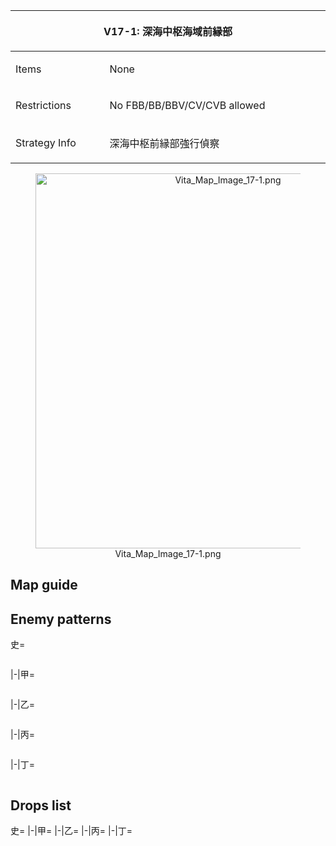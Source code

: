 {| class="article-table" style="width:100%;"
|-
! colspan="2" style="text-align:center;width:70%;" | V17-1: 深海中枢海域前縁部
| rowspan="3" style="text-align:center;width:30%;" | [[File:Vita Map Banner 17-1.png|400px]]
|-
! Items
| None
|-
! Restrictions
| No FBB/BB/BBV/CV/CVB allowed
|-
! Strategy Info
|深海中枢前縁部強行偵察
|いよいよ戦いは最終局面に突入した。我が艦隊は、敵の中枢海域への侵攻が可能になった。<br>
この戦いを終わらせるため、深海中枢海域侵攻への橋頭堡を確保せよ！艦隊、抜錨！
|}
<center>[[File:Vita Map Image 17-1.png|600px]]</center>
==Map guide==
{{Map/Branching
|id = V17-1
|A/empty -> B, C = *Choice node
|C -> E,F = *Meet any of the following requirements to route to F
**CA(V) + CVL ≧ 3
** SS(V) ≧ 1
**DD = 0
*Else, random between E and F (50%/50% chance)
|D -> E, I = *Meet any of the following requirements to '''FORCE''' E:
**'''slow fleet'''
**DD ≦ 1
**CVL ≧ 2
*Otherwise, meet any of the following requirements to route to I:
*CL ≧ 1 and DD ≧ 3
*CAV + AV + DD ≧ 4
*Failure to meet any of the above requirements will route to E
|E -> G, I = *Meet all of the following requirements to have 50% chance of routing to I:
**'''fast fleet'''
**CA(V) + CVL ≦ 3
**CA(V) ≧ 2
*Failure to meet the above requirements will route to G.
|F -> H/empty = *Fail the LoS check
|F -> G = *Meet all of the following requirements :
**Pass the LoS check
**Do not meet the requirements for K
|F -> K = * Meet all of the following requirements :
**Fleet contains no CVL or LHA
**CL ≧ 1 and DD ≧ 2
**Pass the LoS check
|I -> J/empty = * Fail the LoS check
|I -> L = *Pass the LoS check
|G -> J/empty = * Fail the LoS check
|G -> L = *Pass the LoS check
}}

==Enemy patterns==
<tabber>史=
<div class="scrollable" style="width:800px;max-height:400px;overflow:auto;">
{{Map/Nodes|name=中枢海域哨戒艦隊 B群
|B
|Normal/BaseXP
|{{Formation|Line Ahead}}
|240
|602
|527
|527
|554
|623
|623
|-
|B
|Normal/BaseXP
|{{Formation|Line Ahead}}
|220
|601
|527
|527
|554
|623
|623
|-
|B
|Normal/BaseXP
|{{Formation|Line Ahead}}
|200
|601
|527
|527
|554
|622
|622
|-
}}
{{Map/Nodes|name=中枢海域哨戒艦隊 A群
|C
|Normal/BaseXP
|{{Formation|Line Ahead}}
|260
|602
|527
|527
|623
|623
|572
|-
|C
|Normal/BaseXP
|{{Formation|Line Ahead}}
|240
|601
|527
|527
|623
|623
|572
|-
|C
|Normal/BaseXP
|{{Formation|Line Ahead}}
|220
|601
|527
|527
|622
|622
|572
|-
}}
{{Map/Nodes|name=迎撃護衛空母部隊 I群
|D
|Normal/BaseXP
|{{Formation|Diamond}}
|240
|560
|560
|527
|592
|623
|623
|-
|D
|Normal/BaseXP
|{{Formation|Diamond}}
|220
|560
|560
|527
|592
|622
|622
|-
|D
|Normal/BaseXP
|{{Formation|Diamond}}
|200
|560
|560
|527
|591
|622
|622
|-
}}
{{Map/Nodes|name=迎撃潜水艦部隊
|E
|Normal/BaseXP
|{{Formation|Echelon}}
|260
|572
|571
|571
|571
|-
|E
|Normal/BaseXP
|{{Formation|Line Abreast}}
|260
|572
|571
|571
|571
|-
|E
|Normal/BaseXP
|{{Formation|Echelon}}
|200
|572
|571
|570
|570
|-
|E
|Normal/BaseXP
|{{Formation|Line Abreast}}
|200
|572
|571
|570
|570
|-
}}
{{Map/Nodes|name=迎撃護衛空母部隊 II群
|F
|Normal/BaseXP
|{{Formation|Diamond}}
|240
|560
|560
|527
|592
|623
|623
|-
|F
|Normal/BaseXP
|{{Formation|Diamond}}
|220
|560
|560
|527
|592
|622
|622
|-
|F
|Normal/BaseXP
|{{Formation|Diamond}}
|200
|560
|560
|527
|591
|622
|622
|-
}}
{{Map/Nodes|name=中枢海域 任務部隊
|G
|Normal/BaseXP
|{{Formation|Diamond}}
|480
|586
|527
|592
|592
|623
|623
|-
|G
|Normal/BaseXP
|{{Formation|Diamond}}
|440
|586
|527
|592
|623
|622
|622
|-
|G
|Normal/BaseXP
|{{Formation|Diamond}}
|400
|586
|527
|592
|622
|576
|576
|-
}}
{{Map/Nodes|name=中枢海域水雷戦隊 II群
|I
|Normal/BaseXP
|{{Formation|Line Ahead}}
|250
|555
|559
|559
|597
|623
|623
|-
|I
|Normal/BaseXP
|{{Formation|Double Line}}
|250
|555
|559
|559
|597
|623
|623
|-
|I
|Normal/BaseXP
|{{Formation|Line Ahead}}
|230
|555
|559
|559
|597
|622
|622
|-
|I
|Normal/BaseXP
|{{Formation|Double Line}}
|230
|555
|559
|559
|597
|622
|622
|-
}}
{{Map/Nodes|name=中枢海域水雷戦隊 I群
|K
|Normal/BaseXP
|{{Formation|Line Ahead}}
|250
|555
|559
|559
|597
|623
|623
|-
|K
|Normal/BaseXP
|{{Formation|Double Line}}
|250
|555
|559
|559
|597
|623
|623
|-
|K
|Normal/BaseXP
|{{Formation|Line Ahead}}
|230
|555
|559
|559
|597
|622
|622
|-
|K
|Normal/BaseXP
|{{Formation|Double Line}}
|230
|555
|559
|559
|597
|622
|622
|-
}}
{{Map/Nodes|name=中枢海域防衛主力艦隊
|L
|Boss/BaseXP
|{{Formation|Line Ahead}}
|700
|604
|529
|529
|595
|624
|624
|-
|L
|Boss/BaseXP
|{{Formation|Line Ahead}}
|650
|604
|529
|529
|595
|623
|623
|-
|L
|Boss/BaseXP
|{{Formation|Line Ahead}}
|600
|604
|529
|529
|594
|623
|623
|-
|L
|Boss/BaseXP
|{{Formation|Line Ahead}}
|550
|603
|527
|527
|594
|622
|622
|-
|L
|Boss/BaseXP
|{{Formation|Line Ahead}}
|500
|603
|527
|527
|594
|576
|576
|-
}}
</div> <!-- overflow -->
|-|甲=
<div class="scrollable" style="width:800px;max-height:400px;overflow:auto;">
{{Map/Nodes|name=中枢海域哨戒艦隊 B群
|B
|Normal/BaseXP
|{{Formation|Line Ahead}}
|220
|601
|527
|527
|554
|623
|623
|-
|B
|Normal/BaseXP
|{{Formation|Line Ahead}}
|200
|601
|527
|527
|554
|622
|622
|-
|B
|Normal/BaseXP
|{{Formation|Line Ahead}}
|180
|601
|527
|527
|554
|576
|576
|-
|B
|Normal/BaseXP
|{{Formation|Line Ahead}}
|150
|601
|522
|522
|518
|576
|576
|-
}}
{{Map/Nodes|name=中枢海域哨戒艦隊 A群
|C
|Normal/BaseXP
|{{Formation|Line Ahead}}
|240
|601
|527
|527
|623
|623
|572
|-
|C
|Normal/BaseXP
|{{Formation|Line Ahead}}
|220
|601
|527
|527
|622
|622
|572
|-
|C
|Normal/BaseXP
|{{Formation|Line Ahead}}
|200
|601
|527
|527
|576
|576
|571
|-
|C
|Normal/BaseXP
|{{Formation|Line Ahead}}
|180
|601
|522
|522
|576
|576
|571
|-
}}
{{Map/Nodes|name=迎撃護衛空母部隊 I群
|D
|Normal/BaseXP
|{{Formation|Diamond}}
|220
|560
|560
|527
|592
|622
|622
|-
|D
|Normal/BaseXP
|{{Formation|Diamond}}
|200
|560
|560
|527
|591
|622
|622
|-
|D
|Normal/BaseXP
|{{Formation|Diamond}}
|180
|560
|560
|527
|591
|576
|576
|-
}}
{{Map/Nodes|name=迎撃潜水艦部隊
|E
|Normal/BaseXP
|{{Formation|Echelon}}
|200
|572
|571
|570
|570
|-
|E
|Normal/BaseXP
|{{Formation|Line Abreast}}
|200
|572
|571
|570
|570
|-
|E
|Normal/BaseXP
|{{Formation|Echelon}}
|170
|571
|571
|570
|570
|-
|E
|Normal/BaseXP
|{{Formation|Line Abreast}}
|170
|571
|571
|570
|570
|-
}}
{{Map/Nodes|name=迎撃護衛空母部隊 II群
|F
|Normal/BaseXP
|{{Formation|Diamond}}
|220
|560
|560
|527
|592
|622
|622
|-
|F
|Normal/BaseXP
|{{Formation|Diamond}}
|200
|560
|560
|527
|591
|622
|622
|-
|F
|Normal/BaseXP
|{{Formation|Diamond}}
|180
|560
|560
|527
|591
|576
|576
|-
}}
{{Map/Nodes|name=中枢海域 任務部隊
|G
|Normal/BaseXP
|{{Formation|Diamond}}
|440
|586
|527
|592
|623
|622
|622
|-
|G
|Normal/BaseXP
|{{Formation|Diamond}}
|400
|586
|527
|592
|622
|576
|576
|-
|G
|Normal/BaseXP
|{{Formation|Diamond}}
|360
|586
|527
|591
|576
|576
|576
|-
}}
{{Map/Nodes|name=中枢海域水雷戦隊 II群
|I
|Normal/BaseXP
|{{Formation|Line Ahead}}
|250
|555
|559
|559
|597
|623
|623
|-
|I
|Normal/BaseXP
|{{Formation|Double Line}}
|250
|555
|559
|559
|597
|623
|623
|-
|I
|Normal/BaseXP
|{{Formation|Line Ahead}}
|230
|555
|559
|559
|597
|622
|622
|-
|I
|Normal/BaseXP
|{{Formation|Double Line}}
|230
|555
|559
|559
|597
|622
|622
|-
|I
|Normal/BaseXP
|{{Formation|Line Ahead}}
|180
|555
|521
|521
|622
|576
|576
|-
|I
|Normal/BaseXP
|{{Formation|Double Line}}
|180
|555
|521
|521
|622
|576
|576
|-
}}
{{Map/Nodes|name=中枢海域水雷戦隊 I群
|K
|Normal/BaseXP
|{{Formation|Line Ahead}}
|250
|555
|559
|559
|597
|623
|623
|-
|K
|Normal/BaseXP
|{{Formation|Double Line}}
|250
|555
|559
|559
|597
|623
|623
|-
|K
|Normal/BaseXP
|{{Formation|Line Ahead}}
|230
|555
|559
|559
|597
|622
|622
|-
|K
|Normal/BaseXP
|{{Formation|Double Line}}
|230
|555
|559
|559
|597
|622
|622
|-
|K
|Normal/BaseXP
|{{Formation|Line Ahead}}
|180
|555
|521
|521
|622
|576
|576
|-
|K
|Normal/BaseXP
|{{Formation|Double Line}}
|180
|555
|521
|521
|622
|576
|576
|-
}}
{{Map/Nodes|name=中枢海域防衛主力艦隊
|L
|Boss/BaseXP
|{{Formation|Line Ahead}}
|650
|604
|529
|529
|595
|623
|623
|-
|L
|Boss/BaseXP
|{{Formation|Line Ahead}}
|600
|604
|529
|529
|594
|623
|623
|-
|L
|Boss/BaseXP
|{{Formation|Line Ahead}}
|550
|603
|527
|527
|594
|622
|622
|-
|L
|Boss/BaseXP
|{{Formation|Line Ahead}}
|500
|603
|527
|527
|594
|576
|576
|-
|L
|Boss/BaseXP
|{{Formation|Line Ahead}}
|450
|603
|522
|522
|594
|502
|502
|-
}}
</div> <!-- overflow -->
|-|乙=
<div class="scrollable" style="width:800px;max-height:400px;overflow:auto;">
{{Map/Nodes|name=中枢海域哨戒艦隊 B群
|B
|Normal/BaseXP
|{{Formation|Line Ahead}}
|180
|601
|527
|527
|554
|576
|576
|-
|B
|Normal/BaseXP
|{{Formation|Line Ahead}}
|150
|601
|522
|522
|518
|576
|576
|-
|B
|Normal/BaseXP
|{{Formation|Line Ahead}}
|130
|601
|522
|522
|518
|502
|502
|-
|B
|Normal/BaseXP
|{{Formation|Line Ahead}}
|120
|555
|522
|522
|518
|502
|502
|-
|B
|Normal/BaseXP
|{{Formation|Line Ahead}}
|110
|519
|522
|522
|505
|502
|502
|-
}}
{{Map/Nodes|name=中枢海域哨戒艦隊 A群
|C
|Normal/BaseXP
|{{Formation|Line Ahead}}
|200
|601
|527
|527
|576
|576
|571
|-
|C
|Normal/BaseXP
|{{Formation|Line Ahead}}
|180
|601
|522
|522
|576
|576
|571
|-
|C
|Normal/BaseXP
|{{Formation|Line Ahead}}
|160
|601
|522
|522
|502
|502
|570
|-
|C
|Normal/BaseXP
|{{Formation|Line Ahead}}
|140
|555
|522
|522
|502
|502
|570
|-
|C
|Normal/BaseXP
|{{Formation|Line Ahead}}
|120
|519
|522
|522
|502
|502
|570
|-
}}
{{Map/Nodes|name=迎撃護衛空母部隊 I群
|D
|Normal/BaseXP
|{{Formation|Diamond}}
|160
|560
|560
|591
|576
|502
|502
|-
|D
|Normal/BaseXP
|{{Formation|Diamond}}
|150
|560
|523
|591
|576
|502
|502
|-
|D
|Normal/BaseXP
|{{Formation|Diamond}}
|140
|523
|523
|591
|576
|502
|502
|-
|D
|Normal/BaseXP
|{{Formation|Diamond}}
|120
|523
|523
|519
|576
|502
|502
|-
}}
{{Map/Nodes|name=迎撃潜水艦部隊
|E
|Normal/BaseXP
|{{Formation|Echelon}}
|170
|571
|571
|570
|570
|-
|E
|Normal/BaseXP
|{{Formation|Line Abreast}}
|170
|571
|571
|570
|570
|-
|E
|Normal/BaseXP
|{{Formation|Echelon}}
|140
|571
|570
|570
|570
|-
|E
|Normal/BaseXP
|{{Formation|Line Abreast}}
|140
|571
|570
|570
|570
|-
}}
{{Map/Nodes|name=迎撃護衛空母部隊 II群
|F
|Normal/BaseXP
|{{Formation|Diamond}}
|160
|560
|560
|591
|576
|502
|502
|-
|F
|Normal/BaseXP
|{{Formation|Diamond}}
|150
|560
|523
|591
|576
|502
|502
|-
|F
|Normal/BaseXP
|{{Formation|Diamond}}
|140
|523
|523
|591
|576
|502
|502
|-
|F
|Normal/BaseXP
|{{Formation|Diamond}}
|120
|523
|523
|519
|576
|502
|502
|-
}}
{{Map/Nodes|name=中枢海域 任務部隊
|G
|Normal/BaseXP
|{{Formation|Diamond}}
|340
|586
|527
|591
|576
|502
|502
|-
|G
|Normal/BaseXP
|{{Formation|Diamond}}
|320
|586
|522
|591
|502
|502
|502
|-
|G
|Normal/BaseXP
|{{Formation|Diamond}}
|300
|586
|591
|502
|502
|502
|-
|G
|Normal/BaseXP
|{{Formation|Diamond}}
|250
|586
|507
|502
|502
|-
}}
{{Map/Nodes|name=中枢海域水雷戦隊 II群
|I
|Normal/BaseXP
|{{Formation|Line Ahead}}
|180
|555
|521
|521
|622
|576
|576
|-
|I
|Normal/BaseXP
|{{Formation|Double Line}}
|180
|555
|521
|521
|622
|576
|576
|-
|I
|Normal/BaseXP
|{{Formation|Line Ahead}}
|150
|555
|521
|521
|576
|502
|502
|-
|I
|Normal/BaseXP
|{{Formation|Double Line}}
|150
|555
|521
|521
|576
|502
|502
|-
}}
{{Map/Nodes|name=中枢海域水雷戦隊 I群
|K
|Normal/BaseXP
|{{Formation|Line Ahead}}
|180
|555
|521
|521
|622
|576
|576
|-
|K
|Normal/BaseXP
|{{Formation|Double Line}}
|180
|555
|521
|521
|622
|576
|576
|-
|K
|Normal/BaseXP
|{{Formation|Line Ahead}}
|150
|555
|521
|521
|576
|502
|502
|-
|K
|Normal/BaseXP
|{{Formation|Double Line}}
|150
|555
|521
|521
|576
|502
|502
|-
}}
{{Map/Nodes|name=中枢海域防衛主力艦隊
|L
|Boss/BaseXP
|{{Formation|Line Ahead}}
|450
|603
|522
|522
|594
|502
|502
|-
|L
|Boss/BaseXP
|{{Formation|Line Ahead}}
|400
|603
|522
|522
|507
|502
|502
|-
|L
|Boss/BaseXP
|{{Formation|Line Ahead}}
|350
|543
|522
|522
|507
|502
|502
|-
|L
|Boss/BaseXP
|{{Formation|Line Ahead}}
|300
|542
|522
|522
|507
|502
|502
|-
}}
</div> <!-- overflow -->
|-|丙=
<div class="scrollable" style="width:800px;max-height:400px;overflow:auto;">
{{Map/Nodes|name=中枢海域哨戒艦隊 B群
|B
|Normal/BaseXP
|{{Formation|Line Ahead}}
|130
|601
|522
|522
|518
|502
|502
|-
|B
|Normal/BaseXP
|{{Formation|Line Ahead}}
|120
|555
|522
|522
|518
|502
|502
|-
|B
|Normal/BaseXP
|{{Formation|Line Ahead}}
|110
|519
|522
|522
|505
|502
|502
|-
|B
|Normal/BaseXP
|{{Formation|Line Ahead}}
|100
|519
|522
|502
|502
|502
|-
}}
{{Map/Nodes|name=中枢海域哨戒艦隊 A群
|C
|Normal/BaseXP
|{{Formation|Line Ahead}}
|160
|601
|522
|522
|502
|502
|570
|-
|C
|Normal/BaseXP
|{{Formation|Line Ahead}}
|140
|555
|522
|522
|502
|502
|570
|-
|C
|Normal/BaseXP
|{{Formation|Line Ahead}}
|120
|519
|522
|522
|502
|502
|570
|-
|C
|Normal/BaseXP
|{{Formation|Line Ahead}}
|100
|519
|522
|502
|502
|502
|-
}}
{{Map/Nodes|name=迎撃護衛空母部隊 I群
|D
|Normal/BaseXP
|{{Formation|Diamond}}
|150
|560
|523
|591
|576
|502
|502
|-
|D
|Normal/BaseXP
|{{Formation|Diamond}}
|140
|523
|523
|591
|576
|502
|502
|-
|D
|Normal/BaseXP
|{{Formation|Diamond}}
|120
|523
|523
|519
|576
|502
|502
|-
|D
|Normal/BaseXP
|{{Formation|Diamond}}
|100
|523
|519
|502
|502
|502
|502
|-
}}
{{Map/Nodes|name=迎撃潜水艦部隊
|E
|Normal/BaseXP
|{{Formation|Echelon}}
|140
|571
|570
|570
|570
|-
|E
|Normal/BaseXP
|{{Formation|Line Abreast}}
|140
|571
|570
|570
|570
|-
|E
|Normal/BaseXP
|{{Formation|Echelon}}
|120
|571
|570
|570
|-
}}
{{Map/Nodes|name=迎撃護衛空母部隊 II群
|F
|Normal/BaseXP
|{{Formation|Diamond}}
|150
|560
|523
|591
|576
|502
|502
|-
|F
|Normal/BaseXP
|{{Formation|Diamond}}
|140
|523
|523
|591
|576
|502
|502
|-
|F
|Normal/BaseXP
|{{Formation|Diamond}}
|120
|523
|523
|519
|576
|502
|502
|-
|F
|Normal/BaseXP
|{{Formation|Diamond}}
|100
|523
|519
|502
|502
|502
|502
|-
}}
{{Map/Nodes|name=中枢海域 任務部隊
|G
|Normal/BaseXP
|{{Formation|Diamond}}
|320
|586
|522
|591
|502
|502
|502
|-
|G
|Normal/BaseXP
|{{Formation|Diamond}}
|300
|586
|591
|502
|502
|502
|-
|G
|Normal/BaseXP
|{{Formation|Diamond}}
|250
|586
|507
|502
|502
|-
|G
|Normal/BaseXP
|{{Formation|Diamond}}
|200
|579
|507
|502
|502
|-
}}
{{Map/Nodes|name=中枢海域水雷戦隊 II群
|I
|Normal/BaseXP
|{{Formation|Line Ahead}}
|150
|555
|521
|521
|576
|502
|502
|-
|I
|Normal/BaseXP
|{{Formation|Double Line}}
|150
|555
|521
|521
|576
|502
|502
|-
|I
|Normal/BaseXP
|{{Formation|Double Line}}
|120
|519
|521
|521
|502
|502
|502
|-
}}
{{Map/Nodes|name=中枢海域水雷戦隊 I群
|K
|Normal/BaseXP
|{{Formation|Line Ahead}}
|150
|555
|521
|521
|576
|502
|502
|-
|K
|Normal/BaseXP
|{{Formation|Double Line}}
|150
|555
|521
|521
|576
|502
|502
|-
|K
|Normal/BaseXP
|{{Formation|Double Line}}
|120
|519
|521
|521
|502
|502
|502
|-
}}
{{Map/Nodes|name=中枢海域防衛主力艦隊
|L
|Boss/BaseXP
|{{Formation|Line Ahead}}
|400
|603
|522
|522
|507
|502
|502
|-
|L
|Boss/BaseXP
|{{Formation|Line Ahead}}
|350
|543
|522
|522
|507
|502
|502
|-
|L
|Boss/BaseXP
|{{Formation|Line Ahead}}
|300
|542
|522
|522
|507
|502
|502
|-
}}
</div> <!-- overflow -->
|-|丁=
<div class="scrollable" style="width:800px;max-height:400px;overflow:auto;">
{{Map/Nodes|name=中枢海域哨戒艦隊 B群
|B
|Normal/BaseXP
|{{Formation|Line Ahead}}
|110
|519
|522
|522
|505
|502
|502
|-
|B
|Normal/BaseXP
|{{Formation|Line Ahead}}
|100
|519
|522
|502
|502
|502
|-
}}
{{Map/Nodes|name=中枢海域哨戒艦隊 A群
|C
|Normal/BaseXP
|{{Formation|Line Ahead}}
|120
|519
|522
|522
|502
|502
|570
|-
|C
|Normal/BaseXP
|{{Formation|Line Ahead}}
|100
|519
|522
|502
|502
|502
|-
}}
{{Map/Nodes|name=迎撃護衛空母部隊 I群
|D
|Normal/BaseXP
|{{Formation|Diamond}}
|120
|523
|523
|519
|576
|502
|502
|-
|D
|Normal/BaseXP
|{{Formation|Diamond}}
|100
|523
|519
|502
|502
|502
|502
|-
}}
{{Map/Nodes|name=迎撃潜水艦部隊
|E
|Normal/BaseXP
|{{Formation|Echelon}}
|140
|571
|570
|570
|570
|-
|E
|Normal/BaseXP
|{{Formation|Line Abreast}}
|140
|571
|570
|570
|570
|-
|E
|Normal/BaseXP
|{{Formation|Echelon}}
|120
|571
|570
|570
|-
}}
{{Map/Nodes|name=迎撃護衛空母部隊 II群
|F
|Normal/BaseXP
|{{Formation|Diamond}}
|120
|523
|523
|519
|576
|502
|502
|-
|F
|Normal/BaseXP
|{{Formation|Diamond}}
|100
|523
|519
|502
|502
|502
|502
|-
}}
{{Map/Nodes|name=中枢海域 任務部隊
|G
|Normal/BaseXP
|{{Formation|Diamond}}
|250
|586
|507
|502
|502
|-
|G
|Normal/BaseXP
|{{Formation|Diamond}}
|200
|579
|507
|502
|502
|-
}}
{{Map/Nodes|name=中枢海域水雷戦隊 II群
|I
|Normal/BaseXP
|{{Formation|Line Ahead}}
|150
|555
|521
|521
|576
|502
|502
|-
|I
|Normal/BaseXP
|{{Formation|Double Line}}
|150
|555
|521
|521
|576
|502
|502
|-
|I
|Normal/BaseXP
|{{Formation|Double Line}}
|120
|519
|521
|521
|502
|502
|502
|-
}}
{{Map/Nodes|name=中枢海域水雷戦隊 I群
|K
|Normal/BaseXP
|{{Formation|Line Ahead}}
|150
|555
|521
|521
|576
|502
|502
|-
|K
|Normal/BaseXP
|{{Formation|Double Line}}
|150
|555
|521
|521
|576
|502
|502
|-
|K
|Normal/BaseXP
|{{Formation|Double Line}}
|120
|519
|521
|521
|502
|502
|502
|-
}}
{{Map/Nodes|name=中枢海域防衛主力艦隊
|L
|Boss/BaseXP
|{{Formation|Line Ahead}}
|350
|543
|522
|522
|507
|502
|502
|-
|L
|Boss/BaseXP
|{{Formation|Line Ahead}}
|300
|542
|522
|522
|507
|502
|502
|-
}}
</div> <!-- overflow -->
</tabber>

==Drops list==
<tabber>史=
{{Map/Drops
|regular = true
|no_legend = true
|filter_button = true
|nodes =  B, C, D, E, F, G, I, K, L
|boss = L
|{{ShipFrom|443}} : G, L
|{{ShipFrom|165}} : G, I, K, L
|{{ShipFrom|164}} : G, I, K, L
|{{ShipFrom|80}} : G, I, K, L
|{{ShipFrom|81}} : G, I, K, L
|{{ShipFrom|113}} : G, I, K, L
|{{ShipFrom|114}} : G, I, K, L
|{{ShipFrom|115}} : D, F, G, I, K, L
|{{ShipFrom|123}} : D, F, G, I, K, L
|{{ShipFrom|77}} : D, F, G, I, K, L
|{{ShipFrom|87}} : D, F, G, I, K, L
|{{ShipFrom|26}} : D, F, G, I, K,
|{{ShipFrom|27}} : D, F, G, I, K,
|{{ShipFrom|62}} : D, E, F, G, I, K, L
|{{ShipFrom|66}} : D, E, F, G, I, K, L
|{{ShipFrom|67}} : D, E, F, G, I, K, L
|{{ShipFrom|75}} : D, E, F, G, I, K,
|{{ShipFrom|92}} : D, E, F, G, I, K,
|{{ShipFrom|76}} : B, C, D, E, F, G, I, K,
|{{ShipFrom|59}} : B, C, D, E, F, G, I, K, L
|{{ShipFrom|61}} : B, C, D, E, F, G, I, K, L
|{{ShipFrom|68}} : B, C, D, E, F, G, I, K, L
|{{ShipFrom|69}} : B, C, D, E, F, G, I, K, L
|{{ShipFrom|60}} : B, C, D, E, F, G, I, K, L
|{{ShipFrom|63}} : B, C, D, E, F, G, I, K, L
|{{ShipFrom|64}} : B, C, D, E, F, G, I, K, L
|{{ShipFrom|65}} : B, C, D, E, F, G, I, K, L
|{{ShipFrom|1}} : B, C, D, E, F, G, I, K, L
|{{ShipFrom|2}} : B, C, D, E, F, G, I, K, L
|{{ShipFrom|28}} : B, C, D, E, F, G, I, K, L
|{{ShipFrom|29}} : B, C, D, E, F, G, I, K, L
|{{ShipFrom|6}} : B, C, D, E, F, G, I, K, L
|{{ShipFrom|30}} : B, C, D, E, F, G, I, K, L
|{{ShipFrom|7}} : B, C, D, E, F, G, I, K, L
|{{ShipFrom|31}} : B, C, D, E, F, G, I, K, L
|{{ShipFrom|442}} : L
|{{ShipFrom|441}} : L
|{{ShipFrom|111}} : L
|{{ShipFrom|110}} : L
|{{ShipFrom|421}} : L
|{{ShipFrom|161}} : L
|{{ShipFrom|163}} : L
|{{ShipFrom|116}} : L
|{{ShipFrom|9}} : L
|{{ShipFrom|10}} : L
|{{ShipFrom|32}} : L
|{{ShipFrom|11}} : L
|{{ShipFrom|12}} : L
|{{ShipFrom|33}} : L
|{{ShipFrom|13}} : L
|{{ShipFrom|14}} : L
|{{ShipFrom|34}} : L
|{{ShipFrom|35}} : L
|{{ShipFrom|36}} : L
|{{ShipFrom|37}} : L
}}
|-|甲=
{{Map/Drops
|regular = true
|no_legend = true
|filter_button = true
|nodes =  B, C, D, E, F, G, I, K, L
|boss = L
|{{ShipFrom|443}} : G, L
|{{ShipFrom|165}} : G, I, K, L
|{{ShipFrom|164}} : G, I, K, L
|{{ShipFrom|80}} : G, I, K, L
|{{ShipFrom|81}} : G, I, K, L
|{{ShipFrom|113}} : G, I, K, L
|{{ShipFrom|114}} : G, I, K, L
|{{ShipFrom|115}} : D, F, G, I, K, L
|{{ShipFrom|123}} : D, F, G, I, K, L
|{{ShipFrom|77}} : D, F, G, I, K, L
|{{ShipFrom|87}} : D, F, G, I, K, L
|{{ShipFrom|26}} : D, F, G, I, K,
|{{ShipFrom|27}} : D, F, G, I, K,
|{{ShipFrom|62}} : D, E, F, G, I, K, L
|{{ShipFrom|66}} : D, E, F, G, I, K, L
|{{ShipFrom|67}} : D, E, F, G, I, K, L
|{{ShipFrom|75}} : D, E, F, G, I, K,
|{{ShipFrom|92}} : D, E, F, G, I, K,
|{{ShipFrom|76}} : B, C, D, E, F, G, I, K,
|{{ShipFrom|59}} : B, C, D, E, F, G, I, K, L
|{{ShipFrom|61}} : B, C, D, E, F, G, I, K, L
|{{ShipFrom|68}} : B, C, D, E, F, G, I, K, L
|{{ShipFrom|69}} : B, C, D, E, F, G, I, K, L
|{{ShipFrom|60}} : B, C, D, E, F, G, I, K, L
|{{ShipFrom|63}} : B, C, D, E, F, G, I, K, L
|{{ShipFrom|64}} : B, C, D, E, F, G, I, K, L
|{{ShipFrom|65}} : B, C, D, E, F, G, I, K, L
|{{ShipFrom|1}} : B, C, D, E, F, G, I, K, L
|{{ShipFrom|2}} : B, C, D, E, F, G, I, K, L
|{{ShipFrom|28}} : B, C, D, E, F, G, I, K, L
|{{ShipFrom|29}} : B, C, D, E, F, G, I, K, L
|{{ShipFrom|6}} : B, C, D, E, F, G, I, K, L
|{{ShipFrom|30}} : B, C, D, E, F, G, I, K, L
|{{ShipFrom|7}} : B, C, D, E, F, G, I, K, L
|{{ShipFrom|31}} : B, C, D, E, F, G, I, K, L
|{{ShipFrom|442}} : L
|{{ShipFrom|441}} : L
|{{ShipFrom|111}} : L
|{{ShipFrom|110}} : L
|{{ShipFrom|421}} : L
|{{ShipFrom|161}} : L
|{{ShipFrom|163}} : L
|{{ShipFrom|116}} : L
|{{ShipFrom|9}} : L
|{{ShipFrom|10}} : L
|{{ShipFrom|32}} : L
|{{ShipFrom|11}} : L
|{{ShipFrom|12}} : L
|{{ShipFrom|33}} : L
|{{ShipFrom|13}} : L
|{{ShipFrom|14}} : L
|{{ShipFrom|34}} : L
|{{ShipFrom|35}} : L
|{{ShipFrom|36}} : L
|{{ShipFrom|37}} : L
}}
|-|乙=
{{Map/Drops
|regular = true
|no_legend = true
|filter_button = true
|nodes =  B, C, D, E, F, G, I, K, L
|boss = L
|{{ShipFrom|443}} : L
|{{ShipFrom|165}} : G, L
|{{ShipFrom|164}} : G, I, L
|{{ShipFrom|80}} : G, I, K, L
|{{ShipFrom|81}} : G, I, K, L
|{{ShipFrom|113}} : G, I, K, L
|{{ShipFrom|114}} : G, I, K, L
|{{ShipFrom|115}} : D, F, G, I, K, L
|{{ShipFrom|123}} : D, F, G, I, K, L
|{{ShipFrom|77}} : D, F, G, I, K, L
|{{ShipFrom|87}} : D, F, G, I, K, L
|{{ShipFrom|26}} : D, F, G, I, K,
|{{ShipFrom|27}} : D, F, G, I, K,
|{{ShipFrom|62}} : D, E, F, G, I, K, L
|{{ShipFrom|66}} : D, E, F, G, I, K, L
|{{ShipFrom|67}} : D, E, F, G, I, K, L
|{{ShipFrom|75}} : D, E, F, G, I, K,
|{{ShipFrom|92}} : D, E, F, G, I, K,
|{{ShipFrom|76}} : D, E, F, G, I, K,
|{{ShipFrom|59}} : B, C, D, E, F, G, I, K, L
|{{ShipFrom|61}} : B, C, D, E, F, G, I, K, L
|{{ShipFrom|68}} : B, C, D, E, F, G, I, K, L
|{{ShipFrom|69}} : B, C, D, E, F, G, I, K, L
|{{ShipFrom|60}} : B, C, D, E, F, G, I, K, L
|{{ShipFrom|63}} : B, C, D, E, F, G, I, K, L
|{{ShipFrom|64}} : B, C, D, E, F, G, I, K, L
|{{ShipFrom|65}} : B, C, D, E, F, G, I, K, L
|{{ShipFrom|1}} : B, C, D, E, F, G, I, K, L
|{{ShipFrom|2}} : B, C, D, E, F, G, I, K, L
|{{ShipFrom|28}} : B, C, D, E, F, G, I, K, L
|{{ShipFrom|29}} : B, C, D, E, F, G, I, K, L
|{{ShipFrom|6}} : B, C, D, E, F, G, I, K, L
|{{ShipFrom|30}} : B, C, D, E, F, G, I, K, L
|{{ShipFrom|7}} : B, C, D, E, F, G, I, K, L
|{{ShipFrom|31}} : B, C, D, E, F, G, I, K, L
|{{ShipFrom|111}} : L
|{{ShipFrom|110}} : L
|{{ShipFrom|421}} : L
|{{ShipFrom|161}} : L
|{{ShipFrom|163}} : L
|{{ShipFrom|116}} : L
|{{ShipFrom|9}} : L
|{{ShipFrom|10}} : L
|{{ShipFrom|32}} : L
|{{ShipFrom|11}} : L
|{{ShipFrom|12}} : L
|{{ShipFrom|33}} : L
|{{ShipFrom|13}} : L
|{{ShipFrom|14}} : L
|{{ShipFrom|34}} : L
|{{ShipFrom|35}} : L
|{{ShipFrom|36}} : L
|{{ShipFrom|37}} : L
}}
|-|丙=
{{Map/Drops
|regular = true
|no_legend = true
|filter_button = true
|nodes =  B, C, D, E, F, G, I, K, L
|boss = L
|{{ShipFrom|443}} : L
|{{ShipFrom|165}} : G, L
|{{ShipFrom|164}} : G, L
|{{ShipFrom|80}} : G, L
|{{ShipFrom|81}} : G, I, K, L
|{{ShipFrom|113}} : G, I, K, L
|{{ShipFrom|114}} : G, I, K, L
|{{ShipFrom|115}} : D, F, G, I, K, L
|{{ShipFrom|123}} : D, F, G, I, K, L
|{{ShipFrom|77}} : D, F, G, I, K, L
|{{ShipFrom|87}} : D, F, G, I, K, L
|{{ShipFrom|26}} : D, F, G, I, K,
|{{ShipFrom|27}} : D, F, G, I, K,
|{{ShipFrom|62}} : D, E, F, G, I, K, L
|{{ShipFrom|66}} : D, E, F, G, I, K, L
|{{ShipFrom|67}} : D, E, F, G, I, K, L
|{{ShipFrom|75}} : D, E, F, G, I, K,
|{{ShipFrom|92}} : D, E, F, G, I, K,
|{{ShipFrom|76}} : D, E, F, G, I, K,
|{{ShipFrom|59}} : B, C, D, E, F, G, I, K, L
|{{ShipFrom|61}} : B, C, D, E, F, G, I, K, L
|{{ShipFrom|68}} : B, C, D, E, F, G, I, K, L
|{{ShipFrom|69}} : B, C, D, E, F, G, I, K, L
|{{ShipFrom|60}} : B, C, D, E, F, G, I, K, L
|{{ShipFrom|63}} : B, C, D, E, F, G, I, K, L
|{{ShipFrom|64}} : B, C, D, E, F, G, I, K, L
|{{ShipFrom|65}} : B, C, D, E, F, G, I, K, L
|{{ShipFrom|1}} : B, C, D, E, F, G, I, K, L
|{{ShipFrom|2}} : B, C, D, E, F, G, I, K, L
|{{ShipFrom|28}} : B, C, D, E, F, G, I, K, L
|{{ShipFrom|29}} : B, C, D, E, F, G, I, K, L
|{{ShipFrom|6}} : B, C, D, E, F, G, I, K, L
|{{ShipFrom|30}} : B, C, D, E, F, G, I, K, L
|{{ShipFrom|7}} : B, C, D, E, F, G, I, K, L
|{{ShipFrom|31}} : B, C, D, E, F, G, I, K, L
|{{ShipFrom|111}} : L
|{{ShipFrom|110}} : L
|{{ShipFrom|421}} : L
|{{ShipFrom|161}} : L
|{{ShipFrom|163}} : L
|{{ShipFrom|116}} : L
|{{ShipFrom|9}} : L
|{{ShipFrom|10}} : L
|{{ShipFrom|32}} : L
|{{ShipFrom|11}} : L
|{{ShipFrom|12}} : L
|{{ShipFrom|33}} : L
|{{ShipFrom|13}} : L
|{{ShipFrom|14}} : L
|{{ShipFrom|34}} : L
|{{ShipFrom|35}} : L
|{{ShipFrom|36}} : L
|{{ShipFrom|37}} : L
}}
|-|丁=
{{Map/Drops
|regular = true
|no_legend = true
|filter_button = true
|nodes =  B, C, D, E, F, G, I, K, L
|boss = L
|{{ShipFrom|165}} : L
|{{ShipFrom|164}} : L
|{{ShipFrom|80}} : G, L
|{{ShipFrom|81}} : G, I, K, L
|{{ShipFrom|113}} : G, I, K, L
|{{ShipFrom|114}} : G, I, K, L
|{{ShipFrom|115}} : D, F, G, I, K, L
|{{ShipFrom|123}} : D, F, G, I, K, L
|{{ShipFrom|77}} : D, F, G, I, K, L
|{{ShipFrom|87}} : D, F, G, I, K, L
|{{ShipFrom|26}} : D, F, G, I, K,
|{{ShipFrom|27}} : D, F, G, I, K,
|{{ShipFrom|62}} : D, E, F, G, I, K, L
|{{ShipFrom|66}} : D, E, F, G, I, K, L
|{{ShipFrom|67}} : D, E, F, G, I, K, L
|{{ShipFrom|75}} : D, E, F, G, I, K,
|{{ShipFrom|92}} : D, E, F, G, I, K,
|{{ShipFrom|76}} : D, E, F, G, I, K,
|{{ShipFrom|59}} : D, E, F, G, I, K, L
|{{ShipFrom|61}} : B, C, D, E, F, G, I, K, L
|{{ShipFrom|68}} : B, C, D, E, F, G, I, K, L
|{{ShipFrom|69}} : B, C, D, E, F, G, I, K, L
|{{ShipFrom|60}} : B, C, D, E, F, G, I, K, L
|{{ShipFrom|63}} : B, C, D, E, F, G, I, K, L
|{{ShipFrom|64}} : B, C, D, E, F, G, I, K, L
|{{ShipFrom|65}} : B, C, D, E, F, G, I, K, L
|{{ShipFrom|1}} : B, C, D, E, F, G, I, K, L
|{{ShipFrom|2}} : B, C, D, E, F, G, I, K, L
|{{ShipFrom|28}} : B, C, D, E, F, G, I, K, L
|{{ShipFrom|29}} : B, C, D, E, F, G, I, K, L
|{{ShipFrom|6}} : B, C, D, E, F, G, I, K, L
|{{ShipFrom|30}} : B, C, D, E, F, G, I, K, L
|{{ShipFrom|7}} : B, C, D, E, F, G, I, K, L
|{{ShipFrom|31}} : B, C, D, E, F, G, I, K, L
|{{ShipFrom|111}} : L
|{{ShipFrom|110}} : L
|{{ShipFrom|421}} : L
|{{ShipFrom|161}} : L
|{{ShipFrom|163}} : L
|{{ShipFrom|116}} : L
|{{ShipFrom|9}} : L
|{{ShipFrom|10}} : L
|{{ShipFrom|32}} : L
|{{ShipFrom|11}} : L
|{{ShipFrom|12}} : L
|{{ShipFrom|33}} : L
|{{ShipFrom|13}} : L
|{{ShipFrom|14}} : L
|{{ShipFrom|34}} : L
|{{ShipFrom|35}} : L
|{{ShipFrom|36}} : L
|{{ShipFrom|37}} : L
}}
</tabber>